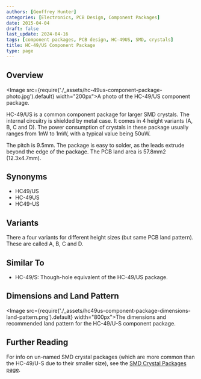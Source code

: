 ```yaml
---
authors: [Geoffrey Hunter]
categories: [Electronics, PCB Design, Component Packages]
date: 2015-04-04
draft: false
last_update: 2024-04-16
tags: [component packages, PCB design, HC-49US, SMD, crystals]
title: HC-49/US Component Package
type: page
---
```


## Overview

<Image src={require('./_assets/hc-49us-component-package-photo.jpg').default} width="200px">A photo of the HC-49/US component package.</Image>

HC-49/US is a common component package for larger SMD crystals. The internal circuitry is shielded by metal case. It comes in 4 height variants (A, B, C and D). The power consumption of crystals in these package usually ranges from 1nW to 1mW, with a typical value being 50uW.

The pitch is 9.5mm. The package is easy to solder, as the leads extrude beyond the edge of the package. The PCB land area is 57.8mm2 (12.3x4.7mm).

## Synonyms

* HC49/US
* HC-49US
* HC49-US

## Variants

There a four variants for different height sizes (but same PCB land pattern). These are called A, B, C and D.

## Similar To

* HC-49/S: Though-hole equivalent of the HC-49/US package.

## Dimensions and Land Pattern

<Image src={require('./_assets/hc49us-component-package-dimensions-land-pattern.png').default} width="800px">The dimensions and recommended land pattern for the HC-49/U-S component package.</Image>

## Further Reading

For info on un-named SMD crystal packages (which are more common than the HC-49/U-S due to their smaller size), see the [SMD Crystal Packages page](/docs/pcb-design/component-packages/crystal-packages/index.mdx).
